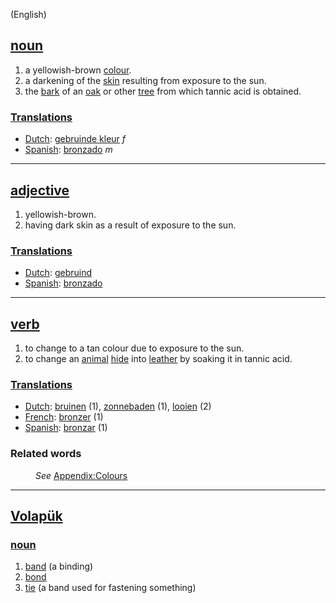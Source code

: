 (English)
== [[noun]] ==
#a yellowish-brown [[color|colour]].
#a darkening of the [[skin]] resulting from exposure to the sun.
#the [[bark]] of an [[oak]] or other [[tree]] from which tannic acid is obtained.

===[[Translation]]s===
*[[Dutch]]: [[gebruinde kleur]] ''f''
*[[Spanish]]: [[bronzado]] ''m''

----

== [[adjective]] ==
#yellowish-brown.
#having dark skin as a result of exposure to the sun.

===[[Translation]]s===
*[[Dutch]]: [[gebruind]]
*[[Spanish]]: [[bronzado]]

----

== [[verb]] ==
#to change to a tan colour due to exposure to the sun.
#to change an [[animal]] [[hide]] into [[leather]] by soaking it in tannic acid.

===[[Translation]]s===
*[[Dutch]]: [[bruinen]] (1), [[zonnebaden]] (1), [[looien]] (2)
*[[French]]: [[bronzer]] (1)
*[[Spanish]]: [[bronzar]] (1)

===Related words===
:''See'' [[Wiktionary_Appendix:Colours|Appendix:Colours]]

----

== [[Volapük]] == 
=== [[noun]] === 
# [[band]] (a binding)
# [[bond]] 
# [[tie]] (a band used for fastening something)